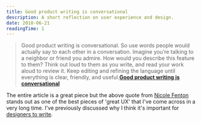 ```yaml
---
title: Good product writing is conversational
description: A short reflection on user experience and design.
date: 2018-06-21
readingTime: 1
---
```


>Good product writing is conversational. So use words people would actually say to each other in a conversation. Imagine you’re talking to a neighbor or friend you admire. How would you describe this feature to them? Think out loud to them as you write, and read your work aloud to review it. Keep editing and refining the language until everything is clear, friendly, and useful.**[Good product writing is conversational](https://medium.com/@jesseddy/tips-for-designers-to-become-better-copywriters-from-the-experts-part-1-cbd3720cbd88)**

The entire article is a great piece but the above quote from [Nicole Fenton](https://twitter.com/nicoleslaw?lang=en) stands out as one of the best pieces of 'great UX' that I've come across in a very long time. I've previously discussed why I think it's important for [designers to write](/designers-write/).